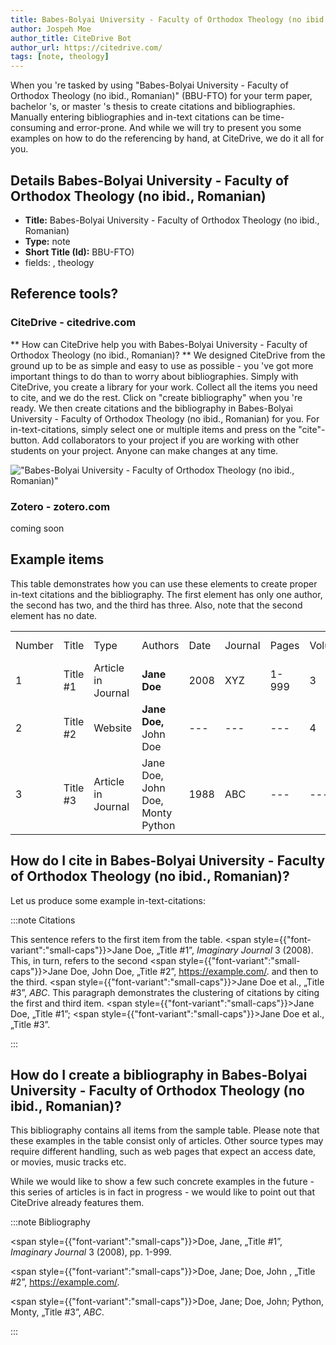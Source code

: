 ```yaml
---
title: Babes-Bolyai University - Faculty of Orthodox Theology (no ibid., Romanian)
author: Jospeh Moe
author_title: CiteDrive Bot
author_url: https://citedrive.com/
tags: [note, theology]
---
```


When you 're tasked by using "Babes-Bolyai University - Faculty of Orthodox Theology (no ibid., Romanian)" (BBU-FTO) for your term paper, bachelor 's, or master 's thesis to create citations and bibliographies.
Manually entering bibliographies and in-text citations can be time-consuming and error-prone. And while we will try to present you some examples on how to do the referencing by hand, at CiteDrive, we do it all for you.

## Details  Babes-Bolyai University - Faculty of Orthodox Theology (no ibid., Romanian)
* **Title:** Babes-Bolyai University - Faculty of Orthodox Theology (no ibid., Romanian)
* **Type:** note
* **Short Title (Id):** BBU-FTO)
* fields: , theology

## Reference tools?
### CiteDrive - citedrive.com
** How can CiteDrive help you with Babes-Bolyai University - Faculty of Orthodox Theology (no ibid., Romanian)? **
We designed CiteDrive from the ground up to be as simple and easy to use as possible - you 've got more important things to do than to worry about bibliographies. Simply with CiteDrive, you create a library for your work. Collect all the items you need to cite, and we do the rest. Click on "create bibliography" when you 're ready. We then create citations and the bibliography in Babes-Bolyai University - Faculty of Orthodox Theology (no ibid., Romanian) for you. For in-text-citations, simply select one or multiple items and press on the "cite"-button. Add collaborators to your project if you are working with other students on your project. Anyone can make changes at any time.


!["Babes-Bolyai University - Faculty of Orthodox Theology (no ibid., Romanian)"](images/babesbolyai-university--faculty-of-orthodox-theology-no-ibid-romanian.svg "Choose Babes-Bolyai University - Faculty of Orthodox Theology (no ibid., Romanian) in the CiteDrive App")

### Zotero - zotero.com

coming soon

## Example items

This table demonstrates how you can use these elements to create proper in-text citations and the bibliography. The first element has only one author, the second has two, and the third has three. Also, note that the second element has no date.


<table>
  <tr>
   <td>Number
   </td>
   <td>Title
   </td>
   <td>Type
   </td>
   <td>Authors
   </td>
   <td>Date
   </td>
   <td>Journal
   </td>
   <td>Pages
   </td>
   <td>Volume
   </td>
   <td>Issue
   </td>
   <td>Access Date
   </td>
  </tr>
  <tr>
   <td>1
   </td>
   <td>Title #1
   </td>
   <td>Article in Journal
   </td>
   <td><strong>Jane Doe</strong>
   </td>
   <td>2008
   </td>
   <td>XYZ
   </td>
   <td>1-999
   </td>
   <td>3
   </td>
   <td>2
   </td>
   <td>--
   </td>
  </tr>
  <tr>
   <td>
2
   </td>
   <td>Title #2
   </td>
   <td>Website
   </td>
   <td><strong>Jane Doe, </strong>John Doe
   </td>
   <td>---
   </td>
   <td>---
   </td>
   <td>---
   </td>
   <td>4
   </td>
   <td>---
   </td>
   <td>2020-05-01
   </td>
  </tr>
  <tr>
   <td>3
   </td>
   <td>Title #3
   </td>
   <td>Article in Journal
   </td>
   <td>Jane Doe, John Doe, Monty Python
   </td>
   <td>1988
   </td>
   <td>ABC
   </td>
   <td>---
   </td>
   <td>---
   </td>
   <td>16
   </td>
   <td>---
   </td>
  </tr>
</table>



## How do I cite in  Babes-Bolyai University - Faculty of Orthodox Theology (no ibid., Romanian)?

Let us produce some example in-text-citations:

:::note Citations


This sentence refers to the first item from the table. <span style={{"font-variant":"small-caps"}}>Jane Doe</span>, „Title #1”, <i>Imaginary Journal</i> 3 (2008). This, in turn, refers to the second <span style={{"font-variant":"small-caps"}}>Jane Doe, John  Doe</span>, „Title #2”, <u>https://example.com/</u>.
and then to the third.  <span style={{"font-variant":"small-caps"}}>Jane Doe et al.</span>, „Title #3”, <i>ABC</i>.
This paragraph demonstrates the clustering of citations by citing the first and third item. <span style={{"font-variant":"small-caps"}}>Jane Doe</span>, „Title #1”; <span style={{"font-variant":"small-caps"}}>Jane Doe et al.</span>, „Title #3”.

:::

## How do I create a bibliography in Babes-Bolyai University - Faculty of Orthodox Theology (no ibid., Romanian)?

This bibliography contains all items from the sample table. Please note that these examples in the table consist only of articles. Other source types may require different handling, such as web pages that expect an access date, or movies, music tracks etc.

While we would like to show a few such concrete examples in the future - this series of articles is in fact in progress - we would like to point out that CiteDrive already features them.

:::note Bibliography

<span style={{"font-variant":"small-caps"}}>Doe, Jane</span>, „Title #1”, <i>Imaginary Journal</i> 3 (2008), pp. 1-999.

<span style={{"font-variant":"small-caps"}}>Doe, Jane; Doe, John </span>, „Title #2”, <u>https://example.com/</u>.

<span style={{"font-variant":"small-caps"}}>Doe, Jane; Doe, John; Python, Monty</span>, „Title #3”, <i>ABC</i>.



:::


        